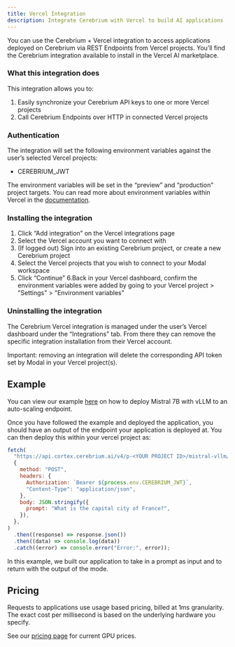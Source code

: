 ```yaml
---
title: Vercel Integration
description: Integrate Cerebrium with Vercel to build AI applications
---
```


You can use the Cerebrium + Vercel integration to access applications deployed on Cerebrium via REST Endpoints from Vercel projects. You’ll find the Cerebrium integration available to install in the Vercel AI marketplace.

### What this integration does

This integration allows you to:

1. Easily synchronize your Cerebrium API keys to one or more Vercel projects
2. Call Cerebrium Endpoints over HTTP in connected Vercel projects

### Authentication

The integration will set the following environment variables against the user’s selected Vercel projects:

- CEREBRIUM_JWT

The environment variables will be set in the “preview” and “production” project targets. You can read more about environment variables within Vercel in the [documentation](https://vercel.com/docs/concepts/projects/environment-variables#environments).

### Installing the integration

1. Click “Add integration” on the Vercel integrations page
2. Select the Vercel account you want to connect with
3. (If logged out) Sign into an existing Cerebrium project, or create a new Cerebrium project
4. Select the Vercel projects that you wish to connect to your Modal workspace
5. Click “Continue”
   6.Back in your Vercel dashboard, confirm the environment variables were added by going to your Vercel project > "Settings" > "Environment variables"

### Uninstalling the integration

The Cerebrium Vercel integration is managed under the user’s Vercel dashboard under the “Integrations” tab. From there they can remove the specific integration installation from their Vercel account.

Important: removing an integration will delete the corresponding API token set by Modal in your Vercel project(s).

## Example

You can view our example [here](/v4/examples/mistral-vllm) on how to deploy Mistral 7B with vLLM to an auto-scaling endpoint.

Once you have followed the example and deployed the application, you should have an output of the endpoint your application is deployed at. You can then deploy this within your vercel project as:

```javascript
fetch(
  "https://api.cortex.cerebrium.ai/v4/p-<YOUR PROJECT ID>/mistral-vllm/predict",
  {
    method: "POST",
    headers: {
      Authorization: `Bearer ${process.env.CEREBRIUM_JWT}`,
      "Content-Type": "application/json",
    },
    body: JSON.stringify({
      prompt: "What is the capital city of France?",
    }),
  },
)
  .then((response) => response.json())
  .then((data) => console.log(data))
  .catch((error) => console.error("Error:", error));
```

In this example, we built our application to take in a prompt as input and to return with the output of the mode.

## Pricing

Requests to applications use usage based pricing, billed at 1ms granularity. The exact cost per millisecond is based on the underlying hardware you specify.

See our [pricing page](https://www.cerebrium.ai/pricing) for current GPU prices.
